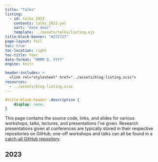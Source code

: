 ```yaml
---
title: "Talks"
listing:
  - id: talks_2023
    contents: talks_2023.yml
    sort: "date desc"
    template: ../assets/talks/listing.ejs
title-block-banner: "#272727"
page-layout: full
toc: true
toc-location: right
toc-title: Year
date-format: "MMMM D, YYYY"
engine: knitr

header-includes: >
  <link rel="stylesheet" href="../assets/blog-listing.scss">
resources:
  - ../assets/blog-listing.scss 
---
```


```css
#title-block-header .description {
    display: none;
}
```

This page contains the source code, links, and slides for various workshops, talks, lectures, and presentations I've given. Research presentations given at conferences are typically stored in their respective repositories on GitHub; one-off workshops and talks can all be found in a [catch-all GitHub repository](https://github.com/andrewheiss/talks).


## 2023

:::{#talks_2023}
:::
